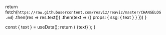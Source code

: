  
  return fetch(`https://raw.githubusercontent.com/reaviz/reaviz/master/CHANGELOG.md`)
    .then(res => res.text())
    .then(text => ({ props: { ssg: { text } } }))
}
 
  const { text } = useData();
  return (
    <Mdx>
      {text}
    </Mdx>
  );
}

<Result />